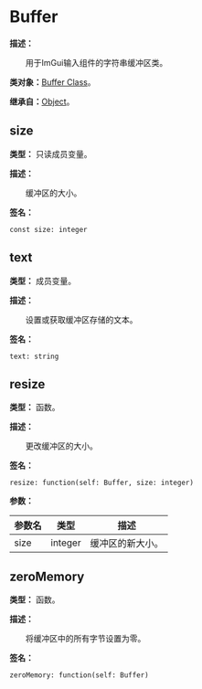 
# Buffer

**描述：**

&emsp;&emsp;用于ImGui输入组件的字符串缓冲区类。

**类对象：**[Buffer Class](/docs/api/Class%20Object/Buffer)。

**继承自：**[Object](/docs/api/Class/Object)。

## size

**类型：** 只读成员变量。

**描述：**

&emsp;&emsp;缓冲区的大小。

**签名：**
```tl
const size: integer
```

## text

**类型：** 成员变量。

**描述：**

&emsp;&emsp;设置或获取缓冲区存储的文本。

**签名：**
```tl
text: string
```

## resize

**类型：** 函数。

**描述：**

&emsp;&emsp;更改缓冲区的大小。

**签名：**
```tl
resize: function(self: Buffer, size: integer)
```

**参数：**

| 参数名 | 类型 | 描述 |
| --- | --- | --- |
| size | integer | 缓冲区的新大小。 |

## zeroMemory

**类型：** 函数。

**描述：**

&emsp;&emsp;将缓冲区中的所有字节设置为零。

**签名：**
```tl
zeroMemory: function(self: Buffer)
```